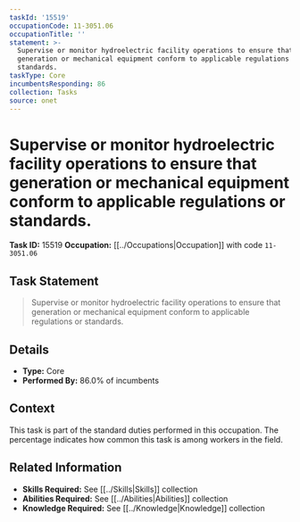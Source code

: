 ```yaml
---
taskId: '15519'
occupationCode: 11-3051.06
occupationTitle: ''
statement: >-
  Supervise or monitor hydroelectric facility operations to ensure that
  generation or mechanical equipment conform to applicable regulations or
  standards.
taskType: Core
incumbentsResponding: 86
collection: Tasks
source: onet
---
```

# Supervise or monitor hydroelectric facility operations to ensure that generation or mechanical equipment conform to applicable regulations or standards.

**Task ID:** 15519
**Occupation:** [[../Occupations|Occupation]] with code `11-3051.06`

## Task Statement

> Supervise or monitor hydroelectric facility operations to ensure that generation or mechanical equipment conform to applicable regulations or standards.

## Details

- **Type:** Core
- **Performed By:** 86.0% of incumbents

## Context

This task is part of the standard duties performed in this occupation. The percentage indicates how common this task is among workers in the field.

## Related Information

- **Skills Required:** See [[../Skills|Skills]] collection
- **Abilities Required:** See [[../Abilities|Abilities]] collection
- **Knowledge Required:** See [[../Knowledge|Knowledge]] collection
